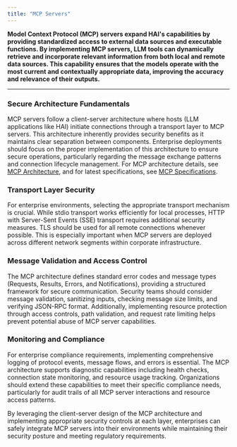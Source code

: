 ```yaml
---
title: "MCP Servers"
---
```


**Model Context Protocol (MCP) servers expand HAI's capabilities by providing standardized access to external data sources and executable functions. By implementing MCP servers, LLM tools can dynamically retrieve and incorporate relevant information from both local and remote data sources. This capability ensures that the models operate with the most current and contextually appropriate data, improving the accuracy and relevance of their outputs.**

---

### Secure Architecture Fundamentals

MCP servers follow a client-server architecture where hosts (LLM applications like HAI) initiate connections through a transport layer to MCP servers. This architecture inherently provides security benefits as it maintains clear separation between components. Enterprise deployments should focus on the proper implementation of this architecture to ensure secure operations, particularly regarding the message exchange patterns and connection lifecycle management. For MCP architecture details, see [MCP Architecture](https://modelcontextprotocol.io/docs/concepts/architecture), and for latest specifications, see [MCP Specifications](https://spec.modelcontextprotocol.io/specification/2024-11-05/).

### Transport Layer Security

For enterprise environments, selecting the appropriate transport mechanism is crucial. While stdio transport works efficiently for local processes, HTTP with Server-Sent Events (SSE) transport requires additional security measures. TLS should be used for all remote connections whenever possible. This is especially important when MCP servers are deployed across different network segments within corporate infrastructure.

### Message Validation and Access Control

The MCP architecture defines standard error codes and message types (Requests, Results, Errors, and Notifications), providing a structured framework for secure communication. Security teams should consider message validation, sanitizing inputs, checking message size limits, and verifying JSON-RPC format. Additionally, implementing resource protection through access controls, path validation, and request rate limiting helps prevent potential abuse of MCP server capabilities.

### Monitoring and Compliance

For enterprise compliance requirements, implementing comprehensive logging of protocol events, message flows, and errors is essential. The MCP architecture supports diagnostic capabilities including health checks, connection state monitoring, and resource usage tracking. Organizations should extend these capabilities to meet their specific compliance needs, particularly for audit trails of all MCP server interactions and resource access patterns.

By leveraging the client-server design of the MCP architecture and implementing appropriate security controls at each layer, enterprises can safely integrate MCP servers into their environments while maintaining their security posture and meeting regulatory requirements.
